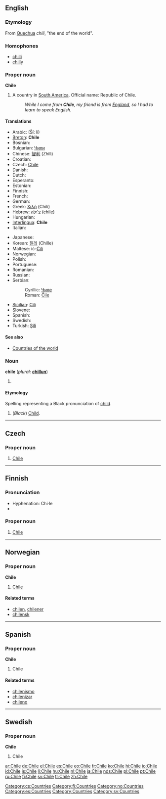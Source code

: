 {{rfc-level|Etymology not at level 3}}
{{see|chile}}
{{wikipedia}}
==English==

===Etymology===
From [[Quechua]] ''chili'', "the end of the world".

===Homophones===
* [[chilli]]
* [[chilly]]

===Proper noun===
'''Chile'''

# A country in [[South America]]. Official name: Republic of Chile.
#: ''While I come from '''Chile''', my friend is from [[England]], so I had to learn to speak English.''

====Translations====
{{top}}
* Arabic: {{Arab|[[شيلي]]}} (Ší: li)
* [[Breton]]: '''Chile'''
* Bosnian: {{t-|bs|Čile|m}}
* Bulgariаn: [[Чили]]
* Chinese: [[智利]] (Zhìlì)
* Croatian: {{t-|hr|Čile|m}}
* Czech: [[#English|Chile]] {{n}}
* Danish: {{t-|da|Chile}}
* Dutch: {{t+|nl|Chili}}
* Esperanto: {{t-|eo|Ĉilio|xs=Esperanto}}
* Estonian: {{t-|et|Tšiili}}
* Finnish: {{t+|fi|Chile}}
* French: {{t+|fr|Chili}}
* German: {{t+|de|Chile}}
* Greek: [[Χιλή]] (Chilí) {{f}}
* Hebrew: [[צ'ילה]] (chile)
* Hungarian: {{t+|hu|Chile}}
* [[Interlingua]]: '''Chile'''
* Italian: {{t+|it|Cile}}
{{mid}}
* Japanese: {{t+|ja|チリ|tr=Chiri|sc=Jpan}}
* Korean: [[칠레]] (Chille)
* Maltese: iċ-[[Ċilì]]
* Norwegian: {{t-|no|Chile}}
* Polish: {{t+|pl|Chile}}
* Portuguese: {{t+|pt|Chile}}
* Romanian: {{t-|ro|Chile}}
* Russian: {{t+|ru|Чили|tr=Číli|sc=Cyrl}}
* Serbian:
*: Cyrillic: [[Чиле]] {{m}}
*: Roman: [[Čile]] {{m}}
* [[Sicilian]]: [[Cili]] {{m}}
* Slovene: {{t+|sl|Čile|m}}
* Spanish: {{t+|es|Chile}}
* Swedish: {{t+|sv|Chile}}
* Turkish: [[Şili]]
{{bottom}}

====See also====
* [[Appendix:Countries of the world|Countries of the world]]

===Noun===
'''chile''' (''plural:'' '''[[chillun]]''')

# {{defn|English}}

====Etymology====
Spelling representing a Black pronunciation of [[child]].

# (''Black'') [[Child]].

----

==Czech==

===Proper noun===
{{cs-proper noun|g=n}}

# [[#English|Chile]]

[[Category:cs:Countries]]

----

==Finnish==
{{wikipedia|lang=fi}}

===Pronunciation===
* Hyphenation: Chi·le
* {{IPA|/ˈtʃiːle/}}

===Proper noun===
{{fi-noun|proper=true|Chile|type=pelle}}

# [[#English|Chile]]

[[Category:fi:Countries]]

----

==Norwegian==

===Proper noun===
'''Chile'''

# [[#English|Chile]]

====Related terms====
* [[chilen]], [[chilener]]
* [[chilensk]]

[[Category:no:Countries]]

----

==Spanish==

===Proper noun===
'''Chile'''

# Chile

====Related terms====
* [[chilenismo]]
* [[chilenizar]]
* [[chileno]]

[[Category:es:Countries]]

----

==Swedish==

===Proper noun===
'''Chile'''

# Chile

[[Category:Countries]]
[[Category:sv:Countries]]

[[ar:Chile]]
[[de:Chile]]
[[el:Chile]]
[[es:Chile]]
[[eo:Chile]]
[[fr:Chile]]
[[ko:Chile]]
[[hi:Chile]]
[[io:Chile]]
[[id:Chile]]
[[is:Chile]]
[[li:Chile]]
[[hu:Chile]]
[[nl:Chile]]
[[ja:Chile]]
[[nds:Chile]]
[[pl:Chile]]
[[pt:Chile]]
[[ru:Chile]]
[[fi:Chile]]
[[sv:Chile]]
[[tr:Chile]]
[[zh:Chile]]